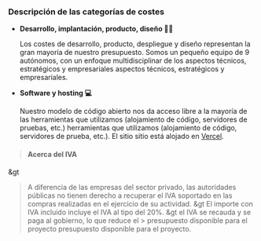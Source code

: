 ### Descripción de las categorías de costes

- **Desarrollo, implantación, producto, diseño 👨‍💻**

  Los costes de desarrollo, producto, despliegue y diseño representan la gran mayoría de nuestro presupuesto.
  Somos un pequeño equipo de 9 autónomos, con un enfoque multidisciplinar de los aspectos técnicos, estratégicos y empresariales
  aspectos técnicos, estratégicos y empresariales.

- **Software y hosting 💻**

  Nuestro modelo de código abierto nos da acceso libre a la mayoría de las herramientas que utilizamos (alojamiento de código, servidores de pruebas, etc.)
  herramientas que utilizamos (alojamiento de código, servidores de prueba, etc.). El sitio
  sitio está alojado en <a href="https://www.vercel.com">Vercel</a>.

> #### Acerca del IVA
&gt
> A diferencia de las empresas del sector privado, las autoridades públicas no tienen derecho a
> recuperar el IVA soportado en las compras realizadas en el ejercicio de su
> actividad.
&gt
> El importe con IVA incluido incluye el IVA al tipo del 20%.
&gt
el IVA se recauda y se paga al gobierno, lo que reduce el > presupuesto disponible para el proyecto
> presupuesto disponible para el proyecto.
